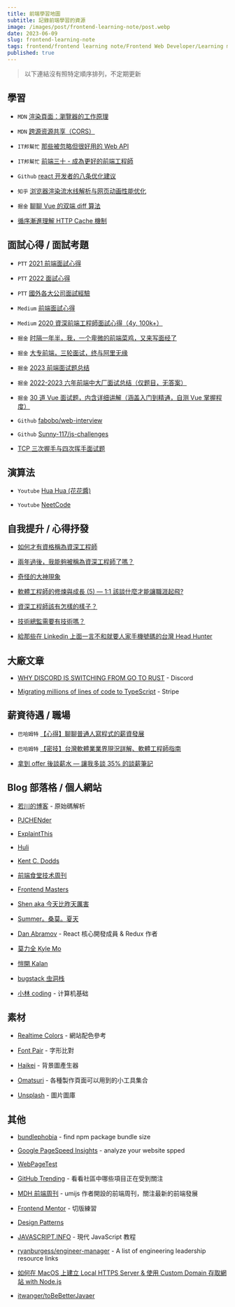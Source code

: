 ```yaml
---
title: 前端學習地圖
subtitle: 記錄前端學習的資源
image: /images/post/frontend-learning-note/post.webp
date: 2023-06-09
slug: frontend-learning-note
tags: frontend/frontend learning note/Frontend Web Developer/Learning map/前端工程師學習資源/前端學習地圖
published: true
---
```


> 以下連結沒有照特定順序排列，不定期更新

## 學習

- `MDN` [渲染頁面：瀏覽器的工作原理](https://developer.mozilla.org/zh-CN/docs/Web/Performance/How_browsers_work)

- `MDN` [跨源资源共享（CORS）](https://developer.mozilla.org/zh-CN/docs/Web/HTTP/CORS#%E7%AE%80%E5%8D%95%E8%AF%B7%E6%B1%82)

- `IT邦幫忙` [那些被忽略但很好用的 Web API](https://ithelp.ithome.com.tw/articles/10265151)

- `IT邦幫忙` [前端三十 - 成為更好的前端工程師](https://ithelp.ithome.com.tw/articles/10216221)

- `Github` [react 开发者的八条优化建议](https://github.com/GoodLuckAlien/blogs/issues/2)

- `知乎` [浏览器渲染流水线解析与网页动画性能优化](https://zhuanlan.zhihu.com/p/30534023)

- `掘金` [聊聊 Vue 的双端 diff 算法](https://juejin.cn/post/7114177684434845727#comment)

- [循序漸進理解 HTTP Cache 機制](https://blog.techbridge.cc/2017/06/17/cache-introduction/)

## 面試心得 / 面試考題

- `PTT` [2021 前端面試心得](https://www.ptt.cc/bbs/Soft_Job/M.1629116047.A.E66.html)

- `PTT` [2022 面試心得](https://www.ptt.cc/bbs/Soft_Job/M.1657113514.A.80A.html)

- `PTT` [國外各大公司面試經驗](https://www.ptt.cc/bbs/Soft_Job/M.1600446532.A.1E2.html)

- `Medium` [前端面試心得](https://medium.com/d-d-mag/%E5%89%8D%E7%AB%AF%E9%9D%A2%E8%A9%A6%E7%B8%BD%E7%B5%90-dfe8bf07bfe1)

- `Medium` [2020 資深前端工程師面試心得（4y, 100k+）](https://hulitw.medium.com/2020-senior-front-end-engineer-interview-249c719c1a97)

- `掘金` [时隔一年半，我，一个卑微的前端菜鸡，又来写面经了](https://juejin.cn/post/7036581158670303240)

- `掘金` [大专前端，三轮面试，终与阿里无缘](https://juejin.cn/post/7239715208792342584)

- `掘金` [2023 前端面试题总结](https://juejin.cn/post/7204707115062411320)

- `掘金` [2022-2023 六年前端中大厂面试总结（仅题目，无答案）](https://juejin.cn/post/7207410405857017917)

- `掘金` [30 道 Vue 面试题，内含详细讲解（涵盖入门到精通，自测 Vue 掌握程度）](https://juejin.cn/post/6844903918753808398)

- `Github` [fabobo/web-interview](https://github.com/febobo/web-interview)

- `Github` [Sunny-117/js-challenges](https://github.com/Sunny-117/js-challenges)

- [TCP 三次握手与四次挥手面试题](https://xiaolincoding.com/network/3_tcp/tcp_interview.html#tcp-%E5%9F%BA%E6%9C%AC%E8%AE%A4%E8%AF%86)

## 演算法

- `Youtube` [Hua Hua (花花醬)](https://www.youtube.com/@HuaHuaLeetCode)

- `Youtube` [NeetCode](https://www.youtube.com/@NeetCode)

## 自我提升 / 心得抒發

- [如何才有資格稱為資深工程師](https://jaceju.net/be-a-senior-engineer/)

- [兩年過後，我能夠被稱為資深工程師了嗎？](https://blog.huli.tw/2018/12/29/after-two-years-am-i-senior/)

- [奇怪的大神現象](https://blog.kalan.dev/posts/2020-10-27-weird-expert-da-da)

- [軟體工程師的修煉與成長 (5) — 1:1 該談什麼才能讓職涯起飛?](https://vgod.medium.com/%E8%BB%9F%E9%AB%94%E5%B7%A5%E7%A8%8B%E5%B8%AB%E7%9A%84%E4%BF%AE%E7%85%89%E8%88%87%E6%88%90%E9%95%B7-5-1-1%E8%A9%B2%E8%AB%87%E4%BB%80%E9%BA%BC%E6%89%8D%E8%83%BD%E8%AE%93%E8%81%B7%E6%B6%AF%E8%B5%B7%E9%A3%9B-eaa10f2df56e)

- [資深工程師該有怎樣的樣子？](https://www.ptt.cc/bbs/Soft_Job/M.1553367638.A.27B.html)

- [技術總監需要有技術嗎？](https://medium.com/the-bayesian-trap/the-coding-interview-and-soft-skills-70dad398f3f1)

- [給那些在 Linkedin 上面一言不和就要人家手機號碼的台灣 Head Hunter](https://zonble.medium.com/%E7%B5%A6%E9%82%A3%E4%BA%9B%E5%9C%A8-linkedin-%E4%B8%8A%E9%9D%A2%E4%B8%80%E8%A8%80%E4%B8%8D%E5%92%8C%E5%B0%B1%E8%A6%81%E4%BA%BA%E5%AE%B6%E6%89%8B%E6%A9%9F%E8%99%9F%E7%A2%BC%E7%9A%84%E5%8F%B0%E7%81%A3-head-hunter-a92019e42ab7)

## 大廠文章

- [WHY DISCORD IS SWITCHING FROM GO TO RUST](https://discord.com/blog/why-discord-is-switching-from-go-to-rust) - Discord

- [Migrating millions of lines of code to TypeScript](https://stripe.com/blog/migrating-to-typescript?fbclid=IwAR1zAhvgJJYqXyHkX4F2y4GI1MNK8boPCCzjrE-PeGTSfyHKKONetYcw9A4) - Stripe

## 薪資待遇 / 職場

- `巴哈姆特` [【心得】聊聊普通人寫程式的薪資發展](https://forum.gamer.com.tw/C.php?bsn=60561&snA=13997)

- `巴哈姆特` [【密技】台灣軟體業業界現況詳解、軟體工程師指南](https://forum.gamer.com.tw/Co.php?bsn=60076&sn=62517640)

- [拿到 offer 後談薪水 — 讓我多談 35% 的談薪筆記](https://www.explainthis.io/zh-hant/software-engineer-note/software-engineer-career/how-to-negotiate-your-big-tech-offer)

## Blog 部落格 / 個人網站

- [若川的博客](https://lxchuan12.gitee.io/) - 原始碼解析

- [PJCHENder](https://pjchender.dev/)

- [ExplaintThis](https://www.explainthis.io/zh-hant)

- [Huli](https://aszx87410.github.io/blog/)

- [Kent C. Dodds](https://kentcdodds.com/)

- [前端食堂技术周刊](https://github.com/Geekhyt/weekly)

- [Frontend Masters](https://frontendmasters.com/)

- [Shen aka 今天比昨天厲害](https://better-than-yesterday.notion.site/better-than-yesterday/Shen-aka-42ef3d56215b42d38908b05c1bf7a927)

- [Summer。桑莫。夏天](https://www.cythilya.tw/)

- [Dan Abramov](https://overreacted.io/) - React 核心開發成員 & Redux 作者

- [莫力全 Kyle Mo](https://oldmo860617.medium.com/)

- [愷開 Kalan](https://blog.kalan.dev/)

- [bugstack 虫洞栈](https://bugstack.cn/)

- [小林 coding](https://xiaolincoding.com/) - 计算机基础

## 素材

- [Realtime Colors](https://realtimecolors.com/) - 網站配色參考

- [Font Pair](https://www.fontpair.co/all) - 字形比對

- [Haikei](https://app.haikei.app/) - 背景圖產生器

- [Omatsuri](https://omatsuri.app/) - 各種製作頁面可以用到的小工具集合

- [Unsplash](https://unsplash.com/) - 圖片圖庫

## 其他

- [bundlephobia](https://bundlephobia.com/) - find npm package bundle size

- [Google PageSpeed Insights](https://pagespeed.web.dev/) - analyze your website spped

- [WebPageTest](https://www.webpagetest.org/)

- [GitHub Trending](https://github.com/trending/typescript?since=daily) - 看看社區中哪些項目正在受到關注

- [MDH 前端周刊](https://www.yuque.com/chencheng/mdh-weekly) - umijs 作者開設的前端周刊，關注最新的前端發展

- [Frontend Mentor](https://www.frontendmentor.io/) - 切版練習

- [Design Patterns](https://www.patterns.dev/posts/introduction)

- [JAVASCRIPT.INFO](https://zh.javascript.info/) - 現代 JavaScript 教程

- [ryanburgess/engineer-manager](https://github.com/ryanburgess/engineer-manager) - A list of engineering leadership resource links

- [如何在 MacOS 上建立 Local HTTPS Server & 使用 Custom Domain 存取網站 with Node.js](https://northbei.medium.com/%E5%A6%82%E4%BD%95%E5%9C%A8macos%E6%9C%AC%E5%9C%B0%E7%AB%AF%E5%BB%BA%E7%AB%8Bhttps-server-%E4%BD%BF%E7%94%A8custom-domain-%E5%AD%98%E5%8F%96%E7%B6%B2%E7%AB%99-with-next-js-364103684669)

- [itwanger/toBeBetterJavaer](https://github.com/itwanger/toBeBetterJavaer)
